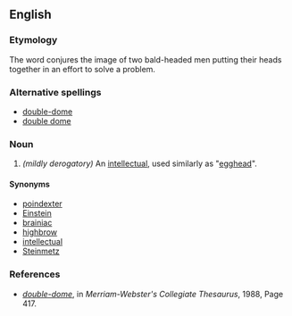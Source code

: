==English==

===Etymology===
The word conjures the image of two bald-headed men putting their heads together in an effort to solve a problem.  

===Alternative spellings===
*[[double-dome]]
*[[double dome]]

===Noun===
{{en-noun}}

# {{slang}} ''(mildly derogatory)'' An [[intellectual]], used similarly as "[[egghead]]".  

====Synonyms====
*[[poindexter]]
*[[Einstein]]
*[[brainiac]]
*[[highbrow]]
*[[intellectual]]
*[[Steinmetz]]

===References===
* ''[http://books.google.com/books?id=9CDiT873388C&pg=PA417&dq=doubledome+egghead&lr=&ei=0RO1SpCDIoKGkATV8eUE#v=onepage&q=double-dome&f=false double-dome]'', in ''Merriam-Webster's Collegiate Thesaurus‎'', 1988, Page 417.
